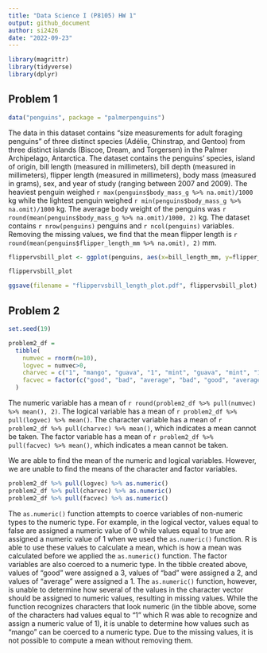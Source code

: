 ```yaml
---
title: "Data Science I (P8105) HW 1"
output: github_document
author: si2426
date: "2022-09-23"
---
```


```r
library(magrittr)
library(tidyverse)
library(dplyr)
```

## Problem 1
```r
data("penguins", package = "palmerpenguins")
```

The data in this dataset contains "size measurements for adult foraging penguins" of three distinct species (Adélie, Chinstrap, and Gentoo) from three distinct islands (Biscoe, Dream, and Torgersen) in the Palmer Archipelago, Antarctica. The dataset contains the penguins' species, island of origin, bill length (measured in millimeters), bill depth (measured in millimeters), flipper length (measured in millimeters), body mass (measured in grams), sex, and year of study (ranging between 2007 and 2009). The heaviest penguin weighed `r max(penguins$body_mass_g %>% na.omit)/1000` kg while the lightest penguin weighed `r min(penguins$body_mass_g %>% na.omit)/1000` kg. The average body weight of the penguins was `r round(mean(penguins$body_mass_g %>% na.omit)/1000, 2)` kg. The dataset contains `r nrow(penguins)` penguins and `r ncol(penguins)` variables. Removing the missing values, we find that the mean flipper length is `r round(mean(penguins$flipper_length_mm %>% na.omit), 2)` mm.

```r
flippervsbill_plot <- ggplot(penguins, aes(x=bill_length_mm, y=flipper_length_mm, color=species)) + geom_point() + ggtitle("Flipper Length (mm) vs. Bill length (mm)")

flippervsbill_plot
```

```r
ggsave(filename = "flippervsbill_length_plot.pdf", flippervsbill_plot)
```

## Problem 2
```r
set.seed(19)
```

```r
problem2_df = 
  tibble(
    numvec = rnorm(n=10),
    logvec = numvec>0,
    charvec = c("1", "mango", "guava", "1", "mint", "guava", "mint", "1", "1", "banana"),
    facvec = factor(c("good", "bad", "average", "bad", "good", "average", "average", "bad", "average", "bad"))
  )
```

The numeric variable has a mean of `r round(problem2_df %>% pull(numvec) %>% mean(), 2)`.
The logical variable has a mean of `r problem2_df %>% pull(logvec) %>% mean()`.
The character variable has a mean of `r problem2_df %>% pull(charvec) %>% mean()`, which indicates a mean cannot be taken.
The factor variable has a mean of `r problem2_df %>% pull(facvec) %>% mean()`, which indicates a mean cannot be taken.

We are able to find the mean of the numeric and logical variables. However, we are unable to find the means of the character and factor variables.

```r
problem2_df %>% pull(logvec) %>% as.numeric()
problem2_df %>% pull(charvec) %>% as.numeric()
problem2_df %>% pull(facvec) %>% as.numeric()
```

The `as.numeric()` function attempts to coerce variables of non-numeric types to the numeric type. For example, in the logical vector, values equal to false are assigned a numeric value of 0 while values equal to true are assigned a numeric value of 1 when we used the `as.numeric()` function. R is able to use these values to calculate a mean, which is how a mean was calculated before we applied the `as.numeric()` function. The factor variables are also coerced to a numeric type. In the tibble created above, values of "good" were assigned a 3, values of "bad" were assigned a 2, and values of "average" were assigned a 1. The `as.numeric()` function, however, is unable to determine how several of the values in the character vector should be assigned to numeric values, resulting in missing values. While the function recognizes characters that look numeric (in the tibble above, some of the characters had values equal to "1" which R was able to recognize and assign a numeric value of 1), it is unable to determine how values such as "mango" can be coerced to a numeric type. Due to the missing values, it is not possible to compute a mean without removing them.